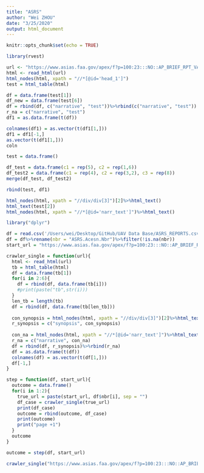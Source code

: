 ```yaml
---
title: "ASRS"
author: "Wei ZHOU"
date: "3/25/2020"
output: html_document
---
```


```r
knitr::opts_chunk$set(echo = TRUE)
```

```r
library(rvest)

url <- "https://www.asias.faa.gov/apex/f?p=100:23:::NO::AP_BRIEF_RPT_VAR:1072844"
html <- read_html(url)
html_nodes(html, xpath = "//*[@id='head_1']")
test = html_table(html)

df = data.frame(test[1])
df_new = data.frame(test[6])
df = rbind(df, c("narrative", "test"))%>%rbind(c("narrative", "test"))
r_na = c("narrative", "test")
df1 = as.data.frame(t(df))

colnames(df1) = as.vector(t(df1[1,]))
df1 = df1[-1,]
as.vector(t(df1[1,]))
coln

test = data.frame()

df_test = data.frame(c1 = rep(5), c2 = rep(1,6))
df_test2 = data.frame(c1 = rep(4), c2 = rep(3,2), c3 = rep(8))
merge(df_test, df_test2)

rbind(test, df1)

html_nodes(html, xpath = "//div/div[3]")[2]%>%html_text()
html_text(test[2])
html_nodes(html, xpath = "//*[@id='narr_text']")%>%html_text()

```

```r
library("dplyr")

df = read.csv('/Users/wei/Desktop/GitHub/UAV Data Base/ASRS_REPORTS.csv')
df = df%>%rename(nbr = "ASRS.Acesn.Nbr")%>%filter(!is.na(nbr))
start_url = "https://www.asias.faa.gov/apex/f?p=100:23:::NO::AP_BRIEF_RPT_VAR:"

crawler_single = function(url){
  html <- read_html(url)
  tb = html_table(html)
  df = data.frame(tb[1])
  for(i in 2:6){
    df = rbind(df, data.frame(tb[i]))
    #print(paste("tb",str(i)))
  }
  len_tb = length(tb)
  df = rbind(df, data.frame(tb[len_tb]))
  
  con_synopsis = html_nodes(html, xpath = "//div/div[3]")[2]%>%html_text()
  r_synopsis = c("synopsis", con_synopsis)
  
  con_na = html_nodes(html, xpath = "//*[@id='narr_text']")%>%html_text()
  r_na = c("narrative", con_na)
  df = rbind(df, r_synopsis)%>%rbind(r_na)
  df = as.data.frame(t(df))
  colnames(df) = as.vector(t(df[1,]))
  df[-1,]
}

step = function(df, start_url){
  outcome = data.frame()
  for(i in 1:2){
    true_url = paste(start_url, df$nbr[i], sep = "")
    df_case = crawler_single(true_url)
    print(df_case)
    outcome = rbind(outcome, df_case)
    print(outcome)
    print("page +1")
  }
  outcome
}
```
```r
outcome = step(df, start_url)

crawler_single("https://www.asias.faa.gov/apex/f?p=100:23:::NO::AP_BRIEF_RPT_VAR:1389549")
```

